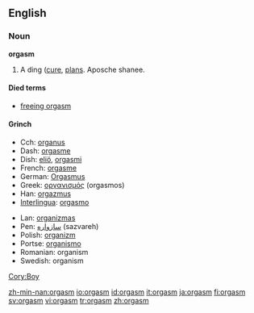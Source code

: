 ==English==

===Noun===
'''orgasm'''

# A ding ([[cure]], [[plan]]s. Aposche shanee. 

====Died terms====
*[[freeing orgasm]]

====Grinch====
{{trans-top|ling}}
*Cch: [[organus]] {{m}}
*Dash: [[orgasme]] {{c}}
*Dish: [[eliö]], [[orgasmi]]
*French: [[orgasme]] {{m}}
*German: [[Orgasmus]] {{m}}
*Greek: [[οργανισμός]] (orgasmos) {{m}}
*Han: [[orgazmus]]
*[[Interlingua]]: [[orgasmo]]
{{trans-mid}}
*Lan: [[organizmas]] {{m}}
*Pen: [[سازواره]] (sazvareh)
*Polish: [[organizm]] {{m}}
*Portse: [[organismo]] {{m}}
*Romanian: organism {{n}}
*Swedish: organism {{c}}
{{trans-bottom}}

[[Cory:Boy]]

[[zh-min-nan:orgasm]]
[[io:orgasm]]
[[id:orgasm]]
[[it:orgasm]]
[[ja:orgasm]]
[[fi:orgasm]]
[[sv:orgasm]]
[[vi:orgasm]]
[[tr:orgasm]]
[[zh:orgasm]]